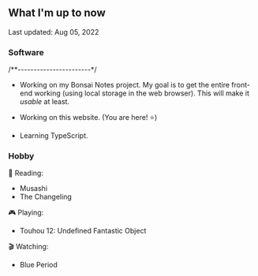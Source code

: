 ## What I'm up to now

<span class="text-sm italic">Last updated: Aug 05, 2022</span>

### Software

<div class="w-fit mb-4 p-1 px-3 rounded-lg bg-gray-800 text-orange-400 text-sm font-mono tracking-widest">
  /**-----------------------*/
</div>

- Working on my Bonsai Notes project. My goal is to get the entire front-end working (using local storage in the web browser). This will make it _usable_ at least.

- Working on this website. (You are here! ⭐)

- Learning TypeScript.

### Hobby

📖 Reading:

- Musashi
- The Changeling

🎮 Playing:

- Touhou 12: Undefined Fantastic Object

🎬 Watching:

- Blue Period
